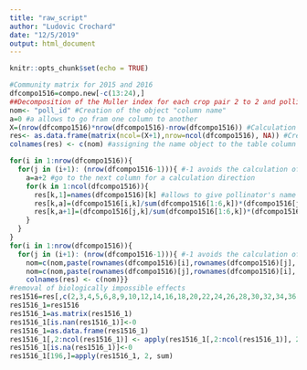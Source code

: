 ```yaml
---
title: "raw_script"
author: "Ludovic Crochard"
date: "12/5/2019"
output: html_document
---
```


```r
knitr::opts_chunk$set(echo = TRUE)
```

```r
#Community matrix for 2015 and 2016
dfcompo1516=compo.new[-c(13:24),]
##Decomposition of the Muller index for each crop pair 2 to 2 and pollinator
nom<- "poll_id" #Creation of the object "column name"
a=0 #a allows to go fram one column to another
X=(nrow(dfcompo1516)*nrow(dfcompo1516)-nrow(dfcompo1516)) #Calculation the number of columns for the table of results
res<- as.data.frame(matrix(ncol=(X+1),nrow=ncol(dfcompo1516), NA)) #Creation of the results table
colnames(res) <- c(nom) #assigning the name object to the table column

for(i in 1:nrow(dfcompo1516)){
  for(j in (i+1): (nrow(dfcompo1516-1))){ #-1 avoids the calculation of the effect of the last plant on itself
    a=a+2 #go to the next column for a calculation direction
    for(k in 1:ncol(dfcompo1516)){
      res[k,1]=names(dfcompo1516)[k] #allows to give pollinator's name to the line
      res[k,a]=(dfcompo1516[i,k]/sum(dfcompo1516[1:6,k])*(dfcompo1516[j,k]/sum(dfcompo1516[j,])))
      res[k,a+1]=(dfcompo1516[j,k]/sum(dfcompo1516[1:6,k])*(dfcompo1516[i,k]/sum(dfcompo1516[i,]))) #calculation the effect for each pollinator
    }
  }
}
for(i in 1:nrow(dfcompo1516)){
  for(j in (i+1): (nrow(dfcompo1516-1))){ #-1 avoids the calculation of the effect of the last plant on itself
    nom=c(nom,paste(rownames(dfcompo1516)[i],rownames(dfcompo1516)[j], sep="_"))
    nom=c(nom,paste(rownames(dfcompo1516)[j],rownames(dfcompo1516)[i], sep="_")) #evolution of the name of the columns that will take the name of the association of each plant
    colnames(res) <- c(nom)}}
#removal of biologically impossible effects
res1516=res[,c(2,3,4,5,6,8,9,10,12,14,16,18,20,22,24,26,28,30,32,34,36,38,40,42,44,46,47,48,50,52,54,56,58,60,63,64,65,66,68,70,72,74,76,78,80,82,84,86,88,90,92,94,96,98,100,102)]
res1516_1=res1516
res1516_1=as.matrix(res1516_1)
res1516_1[is.nan(res1516_1)]<-0
res1516_1=as.data.frame(res1516_1)
res1516_1[,2:ncol(res1516_1)] <- apply(res1516_1[,2:ncol(res1516_1)], 2, as.numeric)
res1516_1[is.na(res1516_1)]<-0
res1516_1[196,]=apply(res1516_1, 2, sum)
```

